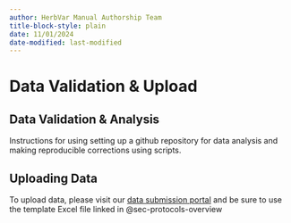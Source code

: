 ```yaml
---
author: HerbVar Manual Authorship Team
title-block-style: plain
date: 11/01/2024
date-modified: last-modified
---
```


# Data Validation & Upload {#sec-data-analysis}

## Data Validation & Analysis {#sec-data-validation}

Instructions for using setting up a github repository for data analysis and making reproducible corrections using scripts. 


## Uploading Data {#sec-uploading-data} 

To upload data, please visit our [data submission portal](https://herbvar.shinyapps.io/data_portal_actual/) and be sure to use the template Excel file linked in @sec-protocols-overview
